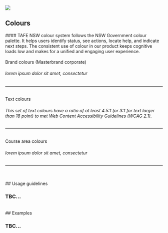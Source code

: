 
<Meta title='design/Colours' />

<nav>
  <img className='logo' src={tafe} />
  <h1 className='font white'>Colours</h1>
</nav>

<div className="left-align">
#### TAFE NSW colour system follows the NSW Government colour palette. It helps users identify status, see actions, locate help, and indicate next steps. The consistent use of colour in our product keeps cognitive loads low and makes for a unified and engaging user experience.
<br />
<br />
<div className='line'></div>
<div className='sy-title'>Brand colours (Masterbrand corporate)</div>

###### lorem ipsum dolor sit amet, consectetur

---

<ColorPalette>
  <ColorItem
    title='Govt Blue'
    subtitle='subtitle tbc...'
    colors={{
      Blue_01: '#002664',
      Blue_02: '#146CFD',
      Blue_04: '#CBEDFD',
    }}
  />
  <ColorItem
    title='Govt Grey'
    subtitle='tbc...'
    colors={{
      Grey_01: '#22272B',
      Grey_02: '#495054',
      Grey_03: '#CDD3D6',
      Grey_04: '#EBEBEB',
      Off_White: '#F2F2F2',
    }}
  />
  <ColorItem
    title='Govt Red'
    subtitle='tbc...'
    colors={{
      Red_02: '#D7153A',
    }}
  />
</ColorPalette>

<br />

<div className='line'></div>
<div className='sy-title'>Text colours</div>

###### This set of text colours have a ratio of at least 4.5:1 (or 3:1 for text larger than 18 point) to met Web Content Accessibility Guidelines (WCAG 2.1).

---

<ColorPalette>
  <ColorItem
    title='Black'
    subtitle='For use on light backgrounds'
    colors={{
      Black: '#000000',
    }}
  />
  <ColorItem
    title='White'
    subtitle='For use on dark backgrounds'
    colors={{
      White: '#FFFFFF',
    }}
  />
</ColorPalette>

<br />

<div className='line'></div>
<div className='sy-title'>Course area colours</div>

###### lorem ipsum dolor sit amet, consectetur

---

<ColorPalette>
  <ColorItem
    title='Agriculture, Animal Care, Food Processing, Land Management'
    colors={{
      Green_01: '#004000',
      Green_02: '#00AA45',
      Green_03: '#A8EDB3',
      Green_04: '#EBFADF',
    }}
  />
  <ColorItem
    title='Arts, Fashion, Design, Digital Media, Preparation for Work & Further Study'
    colors={{
      Teal_01: '#0B3F47',
      Teal_02: '#2E808E',
      Teal_03: '#8CDBE5',
      Teal_04: '#D1EEEA',
    }}
  />
  <ColorItem
    title='Engineering, Electrotechnology, Information Services, Library & ICT'
    colors={{
      Blue_01: '#002664',
      Blue_02: '#146CFD',
      Blue_03: '#8CE0FF',
      Blue_04: '#CBEDFD',
    }}
  />
  <ColorItem
    title='Business & Finance'
    colors={{
      Purple_01: '#441170',
      Purple_02: '#8055F1',
      Purple_03: '#CEBFFF',
      Purple_04: '#E6E1FD',
    }}
  />
  <ColorItem
    title='Tourism, Hospitality & Events'
    colors={{
      Fuchsia_01: '#65004D',
      Fuchsia_02: '#D912AE',
      Fuchsia_03: '#F4B5E6',
      Fuchsia_04: '#FDDEF2',
    }}
  />
  <ColorItem
    title='Hairdressing, Barbering & Beauty'
    colors={{
      Red_01: '#630019',
      Red_02: '#D7153A',
      Red_03: '#FFB8C1',
      Red_04: '#FFE6EA',
    }}
  />
  <ColorItem
    title='Community Services, Health & Fitness'
    colors={{
      Orange_01: '#941B00',
      Orange_02: '#F3631B',
      Orange_03: '#FFCE99',
      Orange_04: '#FDEDDF',
    }}
  />
  <ColorItem
    title='Automotive, Aviation, Maritime, Building, Construction, Logistics & Warehousing'
    colors={{
      Yellow_01: '#694800',
      Yellow_02: '#FAAF05',
      Yellow_03: '#FDE79A',
      Yellow_04: '#FFF4CF',
    }}
  />
  <ColorItem
    title='Unused new colours'
    colors={{
      Brown_01: '#523719',
      Brown_02: '#B68D5D',
      Brown_03: '#E8D0B5',
      Brown_04: '#EDE3D7',
    }}
  />
</ColorPalette>

<br />
<br />
## Usage guidelines

### TBC...

<br />
## Examples

### TBC...

</div>
